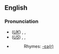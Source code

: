 ==English==

{{rank|looking|John|hour|367|air|reason|feel|behind}}

===Pronunciation===
*(''[[Received Pronunciation|UK]]'') {{AHD|â(r)}}, {{IPA|/ɛə(ɹ)/}}, {{SAMPA|/E@(r)/}}
*(''[[General American|US]]'') {{AHD|âr}}, {{IPA|/ɛɹ/}}, {{SAMPA|/Er/}}
*{{audio|en-us-air.ogg|Audio (US)}}
*:Rhymes: [[Rhymes:English:-ɛə(r)|-ɛə(r)]]